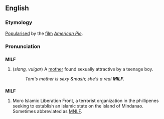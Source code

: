 ==English==

===Etymology===
[[Popularise]]d by the [[film]] ''[[w:American Pie_(movie)|American Pie]]''.

===Pronunciation===
{{substub}}<!--I'm never gonna get the hang of pronunciations.  This is just like MILK without the K, + an F-->

==={{Acronym}}===
'''MILF'''
# (''slang, vulgar'') A [[mother]] found sexually attractive by a teenage boy.
#:''Tom's mother is sexy &mash; she's a real '''MILF'''.''

==={{Abbreviation}}===
'''MILF'''
<!--I wonder if this is an initialism, or spoken at all?-->
# Moro Islamic Liberation Front, a terrorist organization in the phillipenes seeking to establish an islamic state on the island of Mindanao.  Sometimes abbreviated as [[MNLF]].